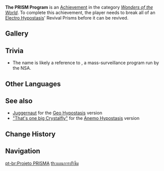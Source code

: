 {{Achievement Infobox
|title        = 
|id           = 82009
|order id     = 2009
|category     = Wonders of the World
|description  = Break all of an [[Electro Hypostasis]]' Revival Prisms before it can be revived.
|requirements = 
|primogems    = 10
|tracking     = 
|hidden       = 1
|topic        = Electro Hypostasis
|type         = Boss
}}
'''The PRISM Program''' is an [[Achievement]] in the category ''[[Wonders of the World]]''. To complete this achievement, the player needs to break all of an [[Electro Hypostasis]]' Revival Prisms before it can be revived.

==Gallery==
{{Preview
|size=300px
|file    = Electro Hypostasis Rebirth
|caption = Revival Prisms
}}

== Trivia ==
* The name is likely a reference to {{w|PRISM}}, a mass-surveillance program run by the NSA.
<!--
==Video Guides==
{{EVT
|video1   = 
|caption1 = 
}}
-->
==Other Languages==
{{Other Languages
|en      = The PRISM Program
|zhs     = 棱镜计划
|zhs_rm  = Léngjìng Jìhuà
|zht     = 稜鏡計畫
|zht_rm  = Léngjìng Jìhuà
|zh_tl   = Prism Plan
|ja      = プリズム破滅者
|ja_rm   = Purizumu Hametsu-sha
|ja_tl   = Prism Destroyer
|ko      = 프리즘 프로젝트
|ko_rm   = Peurijeum Projekteu
|ko_tl   = Prism Project
|es      = Proyecto PRISMA
|es_tl   = Project PRISM
|fr      = Destruction des prismes
|fr_tl   = Prisms Destruction
|ru      = Программа PRISM
|ru_tl   = The PRISM Program
|th      = แผนการปริซึม
|th_rm   = 
|th_tl   = 
|vi      = Kế Hoạch Lăng Kính
|vi_tl   = 
|de      = Das PRISM-Projekt
|de_tl   = The PRISM Project
|id      = Program PRISM
|id_tl   = PRISM Program
|pt      = Projeto PRISMA
|pt_tl   = 
|tr      = PRİZMA Projesi
|tr_tl   = 
|it      = Progetto PRISMA
|it_tl   = 
}}

==See also==
* [[Juggernaut]] for the [[Geo Hypostasis]] version
* [["That's one big Crystalfly"]] for the [[Anemo Hypostasis]] version

==Change History==
{{Change History|1.0}}
<!--
==References==
{{Reflist}}
-->
==Navigation==
{{Achievement Navbox|Wonders of the World|Boss}}

[[pt-br:Projeto PRISMA]]
[[th:แผนการปริซึม]]